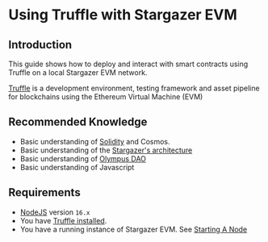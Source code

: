 # Using Truffle with Stargazer EVM

## Introduction

This guide shows how to deploy and interact with smart contracts using Truffle
on a local Stargazer EVM network.

[Truffle](https://trufflesuite.com/docs/truffle/) is a development environment, testing framework and asset pipeline for blockchains using the Ethereum Virtual Machine (EVM)
## Recommended Knowledge

- Basic understanding of [Solidity](https://docs.soliditylang.org) and Cosmos.
- Basic understanding of the [Stargazer's architecture]() 
- Basic understanding of [Olympus DAO](https://www.olympusdao.finance/)
- Basic understanding of Javascript

## Requirements

- [NodeJS](https://nodejs.org/en) version `16.x`
- You have [Truffle installed](https://trufflesuite.com/docs/truffle/how-to/install/).
- You have a running instance of Stargazer EVM. See [Starting A Node]()